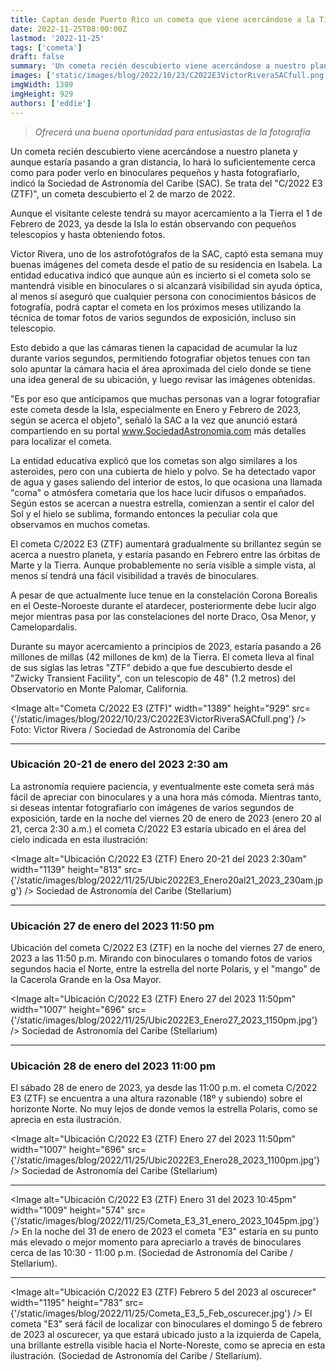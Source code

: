 ```yaml
---
title: Captan desde Puerto Rico un cometa que viene acercándose a la Tierra
date: 2022-11-25T08:00:00Z
lastmod: '2022-11-25'
tags: ['cometa']
draft: false
summary: 'Un cometa recién descubierto viene acercándose a nuestro planeta y aunque estaría pasando a gran distancia, lo hará lo suficientemente cerca como para poder verlo en binoculares pequeños y hasta fotografiarlo, indicó la Sociedad de Astronomía del Caribe (SAC).'
images: ['static/images/blog/2022/10/23/C2022E3VictorRiveraSACfull.png']
imgWidth: 1389
imgHeight: 929
authors: ['eddie']
---
```


> _Ofrecerá una buena oportunidad para entusiastas de la fotografía_

Un cometa recién descubierto viene acercándose a nuestro planeta y aunque estaría pasando a gran distancia, lo hará lo suficientemente cerca como para poder verlo en binoculares pequeños y hasta fotografiarlo, indicó la Sociedad de Astronomía del Caribe (SAC).
Se trata del "C/2022 E3 (ZTF)", un cometa descubierto el 2 de marzo de 2022.

Aunque el visitante celeste tendrá su mayor acercamiento a la Tierra el 1 de Febrero de 2023, ya desde la Isla lo están observando con pequeños telescopios y hasta obteniendo fotos.

Victor Rivera, uno de los astrofotógrafos de la SAC, captó esta semana muy buenas imágenes del cometa desde el patio de su residencia en Isabela. La entidad educativa indicó que aunque aún es incierto si el cometa solo se mantendrá visible en binoculares o si alcanzará visibilidad sin ayuda óptica, al menos sí aseguró que cualquier persona con conocimientos básicos de fotografía, podrá captar el cometa en los próximos meses utilizando la técnica de tomar fotos de varios segundos de exposición, incluso sin telescopio.

Esto debido a que las cámaras tienen la capacidad de acumular la luz durante varios segundos, permitiendo fotografiar objetos tenues con tan solo apuntar la cámara hacia el área aproximada del cielo donde se tiene una idea general de su ubicación, y luego revisar las imágenes obtenidas.

"Es por eso que anticipamos que muchas personas van a lograr fotografiar este cometa desde la Isla, especialmente en Enero y Febrero de 2023, según se acerca el objeto", señaló la SAC a la vez que anunció estará compartiendo en su portal www.SociedadAstronomia.com más detalles para localizar el cometa.

La entidad educativa explicó que los cometas son algo similares a los asteroides, pero con una cubierta de hielo y polvo. Se ha detectado vapor de agua y gases saliendo del interior de estos, lo que ocasiona una llamada "coma" o atmósfera cometaria que los hace lucir difusos o empañados. Según estos se acercan a nuestra estrella, comienzan a sentir el calor del Sol y el hielo se sublima, formando entonces la peculiar cola que observamos en muchos cometas.

El cometa C/2022 E3 (ZTF) aumentará gradualmente su brillantez según se acerca a nuestro planeta, y estaría pasando en Febrero entre las órbitas de Marte y la Tierra. Aunque probablemente no sería visible a simple vista, al menos sí tendrá una fácil visibilidad a través de binoculares.

A pesar de que actualmente luce tenue en la constelación Corona Borealis en el Oeste-Noroeste durante el atardecer, posteriormente debe lucir algo mejor mientras pasa por las constelaciones del norte Draco, Osa Menor, y Camelopardalis.

Durante su mayor acercamiento a principios de 2023, estaría pasando a 26 millones de millas (42 millones de km) de la Tierra. El cometa lleva al final de sus siglas las letras "ZTF" debido a que fue descubierto desde el "Zwicky Transient Facility", con un telescopio de 48" (1.2 metros) del Observatorio en Monte Palomar, California.

<Image
  alt="Cometa C/2022 E3 (ZTF)"
  width="1389"
  height="929"
  src={'/static/images/blog/2022/10/23/C2022E3VictorRiveraSACfull.png'}
/>
<ImageCaption>Foto: Victor Rivera / Sociedad de Astronomía del Caribe</ImageCaption>

---

### Ubicación 20-21 de enero del 2023 2:30 am

La astronomía requiere paciencia, y eventualmente este cometa será más fácil de apreciar con binoculares y a una hora más cómoda. Mientras tanto, si deseas intentar fotografiarlo con imágenes de varios segundos de exposición, tarde en la noche del viernes 20 de enero de 2023 (enero 20 al 21, cerca 2:30 a.m.) el cometa C/2022 E3 estaría ubicado en el área del cielo indicada en esta ilustración:

<Image
  alt="Ubicación C/2022 E3 (ZTF) Enero 20-21 del 2023 2:30am"
  width="1139"
  height="813"
  src={'/static/images/blog/2022/11/25/Ubic2022E3_Enero20al21_2023_230am.jpg'}
/>
<ImageCaption>Sociedad de Astronomía del Caribe (Stellarium)</ImageCaption>

---

### Ubicación 27 de enero del 2023 11:50 pm

Ubicación del cometa C/2022 E3 (ZTF) en la noche del viernes 27 de enero, 2023 a las 11:50 p.m. Mirando con binoculares o tomando fotos de varios segundos hacia el Norte, entre la estrella del norte Polaris, y el "mango" de la Cacerola Grande en la Osa Mayor.

<Image
  alt="Ubicación C/2022 E3 (ZTF) Enero 27 del 2023 11:50pm"
  width="1007"
  height="696"
  src={'/static/images/blog/2022/11/25/Ubic2022E3_Enero27_2023_1150pm.jpg'}
/>
<ImageCaption>Sociedad de Astronomía del Caribe (Stellarium)</ImageCaption>

---

### Ubicación 28 de enero del 2023 11:00 pm

El sábado 28 de enero de 2023, ya desde las 11:00 p.m. el cometa C/2022 E3 (ZTF) se encuentra a una altura razonable (18º y subiendo) sobre el horizonte Norte. No muy lejos de donde vemos la estrella Polaris, como se aprecia en esta ilustración.

<Image
  alt="Ubicación C/2022 E3 (ZTF) Enero 27 del 2023 11:50pm"
  width="1007"
  height="696"
  src={'/static/images/blog/2022/11/25/Ubic2022E3_Enero28_2023_1100pm.jpg'}
/>
<ImageCaption>Sociedad de Astronomía del Caribe (Stellarium)</ImageCaption>

---

<Image
  alt="Ubicación C/2022 E3 (ZTF) Enero 31 del 2023 10:45pm"
  width="1009"
  height="574"
  src={'/static/images/blog/2022/11/25/Cometa_E3_31_enero_2023_1045pm.jpg'}
/>
<ImageCaption>
  En la noche del 31 de enero de 2023 el cometa "E3" estaría en su punto más elevado o mejor momento
  para apreciarlo a través de binoculares cerca de las 10:30 - 11:00 p.m. (Sociedad de Astronomía
  del Caribe / Stellarium).
</ImageCaption>

---

<Image
  alt="Ubicación C/2022 E3 (ZTF) Febrero 5 del 2023 al oscurecer"
  width="1195"
  height="783"
  src={'/static/images/blog/2022/11/25/Cometa_E3_5_Feb_oscurecer.jpg'}
/>
<ImageCaption>
  El cometa "E3" será fácil de localizar con binoculares el domingo 5 de febrero de 2023 al
  oscurecer, ya que estará ubicado justo a la izquierda de Capela, una brillante estrella visible
  hacia el Norte-Noreste, como se aprecia en esta ilustración. (Sociedad de Astronomía del Caribe /
  Stellarium).
</ImageCaption>
